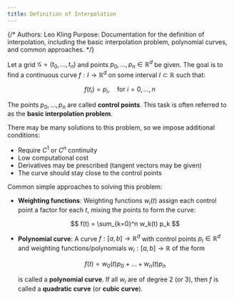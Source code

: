 ```yaml
---
title: Definition of Interpolation
---
```


{/*
Authors: Leo Kling
Purpose: Documentation for the definition of interpolation, including the basic interpolation problem, polynomial curves, and common approaches.
*/}

Let a grid $\mathcal{G} = (t_0, \dots, t_n)$ and points $p_0, \dots, p_n \in \mathbb{R}^d$ be given. The goal is to find a continuous curve $f : I \to \mathbb{R}^d$ on some interval $I \subset \mathbb{R}$ such that:

$$
f(t_i) = p_i,\quad \text{for } i = 0, \dots, n
$$

The points $p_0, \dots, p_n$ are called **control points**. This task is often referred to as the **basic interpolation problem**.

There may be many solutions to this problem, so we impose additional conditions:

* Require $C^1$ or $C^n$ continuity
* Low computational cost
* Derivatives may be prescribed (tangent vectors may be given)
* The curve should stay close to the control points

Common simple approaches to solving this problem:

* **Weighting functions**: Weighting functions $w_i(t)$ assign each control point a factor for each $t$, mixing the points to form the curve:

  $$
  f(t) = \sum_{k=0}^n w_k(t) p_k
  $$

* **Polynomial curve**: A curve $f: [a, b] \to \mathbb{R}^d$ with control points $p_i \in \mathbb{R}^d$ and weighting functions/polynomials $w_i: [a, b] \to \mathbb{R}$ of the form

  $$
  f(t) = w_0(t) p_0 + \dots + w_n(t) p_n
  $$

  is called a **polynomial curve**. If all $w_i$ are of degree 2 (or 3), then $f$ is called a **quadratic curve** (or **cubic curve**).
